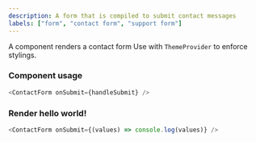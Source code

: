 ```yaml
---
description: A form that is compiled to submit contact messages
labels: ["form", "contact form", "support form"]
---
```



A component renders a contact form
Use with `ThemeProvider` to enforce stylings.

### Component usage

```js
<ContactForm onSubmit={handleSubmit} />
```

### Render hello world!

```js live
<ContactForm onSubmit={(values) => console.log(values)} />
```

